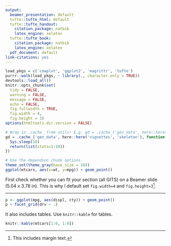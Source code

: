 ```yaml
---
output:
  beamer_presentation: default
  tufte::tufte_html: default
  tufte::tufte_handout:
    citation_package: natbib
    latex_engine: xelatex
  tufte::tufte_book:
    citation_package: natbib
    latex_engine: xelatex
  pdf_document: default
link-citations: yes
---
```


```r
load_pkgs = c('cowplot', 'ggplot2', 'magrittr', 'tufte')
purrr::walk(load_pkgs, ~ library(., character.only = TRUE))
devtools::load_all()
knitr::opts_chunk$set(
  tidy = FALSE,
  warning = FALSE,
  message = FALSE,
  echo = FALSE,
  fig.fullwidth = TRUE,
  fig.width = 4,
  fig.height = 3)
options(htmltools.dir.version = FALSE)
```

```r
# Wrap in .cache_ from utils! E.g. gd = .cache_('gen_data', here::here('vignettes', <Rmd_filename>), function() {<evaluate code here and return important variables in list>})
gd = .cache_('gen_data', here::here('vignettes', 'skeleton'), function() {
  Sys.sleep(10)
  return(list(stats=1:10))
})
```

```r
# Use the dependson chunk options.
theme_set(theme_gray(base_size = 10))
ggplot(mtcars, aes(x=wt, y=mpg)) + geom_point()
```

First check whether you can fit your section (all GITS) on a Beamer slide (5.04 x 3.78 in). This is why I default set `fig.width=4` and `fig.height=3`^[This includes margin text.].

----

```r
p <- ggplot(mpg, aes(displ, cty)) + geom_point()
p + facet_grid(drv ~ .)
```

It also includes tables. Use `knitr::kable` for tables.

```r
knitr::kable(mtcars[1:6, 1:6])
```